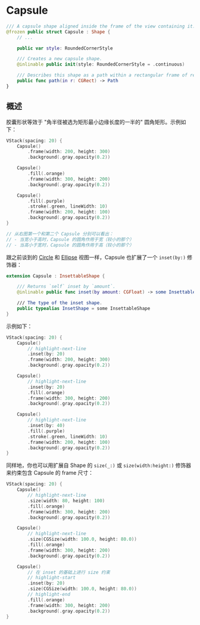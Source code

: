 
# Capsule

<OriginalLink
  title="在包含它的视图 frame 内对齐的胶囊形状"
  value="https://developer.apple.com/documentation/swiftui/capsule"
/>

```swift
/// A capsule shape aligned inside the frame of the view containing it.
@frozen public struct Capsule : Shape {
    // ...

    public var style: RoundedCornerStyle

    /// Creates a new capsule shape.
    @inlinable public init(style: RoundedCornerStyle = .continuous)

    /// Describes this shape as a path within a rectangular frame of reference.
    public func path(in r: CGRect) -> Path
}
```

## 概述

胶囊形状等效于 "角半径被选为矩形最小边缘长度的一半的" 圆角矩形。示例如下：

<ScreenshotBlock src={Capsule1Image}>

```swift
VStack(spacing: 20) {
    Capsule()
        .frame(width: 200, height: 300)
        .background(.gray.opacity(0.2))

    Capsule()
        .fill(.orange)
        .frame(width: 300, height: 200)
        .background(.gray.opacity(0.2))

    Capsule()
        .fill(.purple)
        .stroke(.green, lineWidth: 10)
        .frame(width: 200, height: 100)
        .background(.gray.opacity(0.2))
}

// 从右图第一个和第二个 Capsule 分别可以看出：
// - 当宽小于高时，Capsule 的圆角作用于宽（较小的那个）
// - 当高小于宽时，Capsule 的圆角作用于高（较小的那个）
```

</ScreenshotBlock>

跟之前谈到的 [Circle](../circle) 和 [Ellipse](../ellipse) 视图一样，Capsule 也扩展了一个 `inset(by:)` 修饰器：

```swift
extension Capsule : InsettableShape {

    /// Returns `self` inset by `amount`.
    @inlinable public func inset(by amount: CGFloat) -> some InsettableShape

    /// The type of the inset shape.
    public typealias InsetShape = some InsettableShape
}
```

示例如下：

<ScreenshotBlock src={Capsule2Image}>

```swift
VStack(spacing: 20) {
    Capsule()
        // highlight-next-line
        .inset(by: 20)
        .frame(width: 200, height: 300)
        .background(.gray.opacity(0.2))

    Capsule()
        // highlight-next-line
        .inset(by: 20)
        .fill(.orange)
        .frame(width: 300, height: 200)
        .background(.gray.opacity(0.2))

    Capsule()
        // highlight-next-line
        .inset(by: 40)
        .fill(.purple)
        .stroke(.green, lineWidth: 10)
        .frame(width: 200, height: 100)
        .background(.gray.opacity(0.2))
}
```

</ScreenshotBlock>

同样地，你也可以用扩展自 Shape 的 `size(_:)` 或 `size(width:height:)` 修饰器来约束包含 Capsule 的 frame 尺寸：

<ScreenshotBlock src={Capsule3Image}>

```swift
VStack(spacing: 20) {
    Capsule()
        // highlight-next-line
        .size(width: 80, height: 100)
        .fill(.orange)
        .frame(width: 300, height: 200)
        .background(.gray.opacity(0.2))

    Capsule()
        // highlight-next-line
        .size(CGSize(width: 100.0, height: 80.0))
        .fill(.orange)
        .frame(width: 300, height: 200)
        .background(.gray.opacity(0.2))

    Capsule()
        // 在 inset 的基础上进行 size 约束
        // highlight-start
        .inset(by: 20)
        .size(CGSize(width: 100.0, height: 80.0))
        // highlight-end
        .fill(.orange)
        .frame(width: 300, height: 200)
        .background(.gray.opacity(0.2))
}
```

</ScreenshotBlock>

